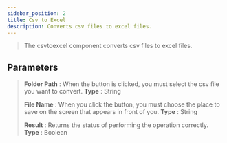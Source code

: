 ---
sidebar_position: 2
title: Csv to Excel
description: Converts csv files to excel files.
---
> The csvtoexcel component converts csv files to excel files.

## Parameters

> **Folder Path** : When the button is clicked, you must select the csv file you want to convert. **Type** : String
>
> **File Name** : When you click the button, you must choose the place to save on the screen that appears in front of you. **Type** : String
>
> **Result** : Returns the status of performing the operation correctly. **Type** : Boolean
